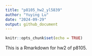 ```yaml
---
title: "p8105_hw2_yl5839"
author: "Yuying Lu"
date: "2024-09-29"
output: github_document
---
```


```r
knitr::opts_chunk$set(echo = TRUE)
```

This is a Rmarkdown for hw2 of p8105.
